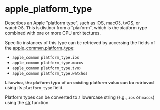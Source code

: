 <html devsite>
<head>
  <meta name="project_path" value="/_project.yaml">
  <meta name="book_path" value="/versions/6.0.0/_book.yaml">
</head>
<body>

<h1 class="page-title" id="modules.apple_platform_type">apple_platform_type</h1>

<!-- {% raw %} -->

Describes an Apple "platform type", such as iOS, macOS, tvOS, or watchOS. This is distinct from a "platform", which is the platform type combined with one or more CPU architectures.<p>Specific instances of this type can be retrieved by accessing the fields of the <a href='apple_common.html#platform_type'>apple_common.platform_type</a>:<br><ul><li><code>apple_common.platform_type.ios</code></li><li><code>apple_common.platform_type.macos</code></li><li><code>apple_common.platform_type.tvos</code></li><li><code>apple_common.platform_type.watchos</code></li></ul><p>Likewise, the platform type of an existing platform value can be retrieved using its <code>platform_type</code> field.<p>Platform types can be converted to a lowercase string (e.g., <code>ios</code> or <code>macos</code>) using the <a href='globals.html#str'>str</a> function.



</body>
</html>

<!-- {% endraw %} -->
